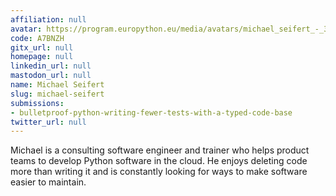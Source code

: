 ```yaml
---
affiliation: null
avatar: https://program.europython.eu/media/avatars/michael_seifert_-_300x300_KY7yE8t.png
code: A7BNZH
gitx_url: null
homepage: null
linkedin_url: null
mastodon_url: null
name: Michael Seifert
slug: michael-seifert
submissions:
- bulletproof-python-writing-fewer-tests-with-a-typed-code-base
twitter_url: null
---
```


Michael is a consulting software engineer and trainer who helps product teams to develop Python software in the cloud. He enjoys deleting code more than writing it and is constantly looking for ways to make software easier to maintain.
